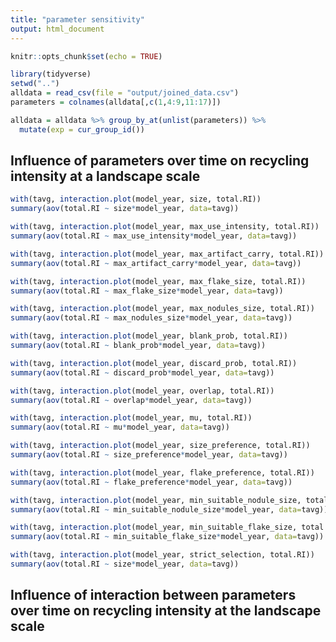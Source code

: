 ```yaml
---
title: "parameter sensitivity"
output: html_document
---
```


```r
knitr::opts_chunk$set(echo = TRUE)

library(tidyverse)
setwd("..")
alldata = read_csv(file = "output/joined_data.csv")
parameters = colnames(alldata[,c(1,4:9,11:17)])

alldata = alldata %>% group_by_at(unlist(parameters)) %>%
  mutate(exp = cur_group_id())

```

## Influence of parameters over time on recycling intensity at a landscape scale

```r

with(tavg, interaction.plot(model_year, size, total.RI))
summary(aov(total.RI ~ size*model_year, data=tavg))

with(tavg, interaction.plot(model_year, max_use_intensity, total.RI))
summary(aov(total.RI ~ max_use_intensity*model_year, data=tavg))

with(tavg, interaction.plot(model_year, max_artifact_carry, total.RI))
summary(aov(total.RI ~ max_artifact_carry*model_year, data=tavg))

with(tavg, interaction.plot(model_year, max_flake_size, total.RI))
summary(aov(total.RI ~ max_flake_size*model_year, data=tavg))

with(tavg, interaction.plot(model_year, max_nodules_size, total.RI))
summary(aov(total.RI ~ max_nodules_size*model_year, data=tavg))

with(tavg, interaction.plot(model_year, blank_prob, total.RI))
summary(aov(total.RI ~ blank_prob*model_year, data=tavg))

with(tavg, interaction.plot(model_year, discard_prob, total.RI))
summary(aov(total.RI ~ discard_prob*model_year, data=tavg))

with(tavg, interaction.plot(model_year, overlap, total.RI)) 
summary(aov(total.RI ~ overlap*model_year, data=tavg))

with(tavg, interaction.plot(model_year, mu, total.RI))
summary(aov(total.RI ~ mu*model_year, data=tavg))

with(tavg, interaction.plot(model_year, size_preference, total.RI))
summary(aov(total.RI ~ size_preference*model_year, data=tavg))

with(tavg, interaction.plot(model_year, flake_preference, total.RI))
summary(aov(total.RI ~ flake_preference*model_year, data=tavg))

with(tavg, interaction.plot(model_year, min_suitable_nodule_size, total.RI))
summary(aov(total.RI ~ min_suitable_nodule_size*model_year, data=tavg))

with(tavg, interaction.plot(model_year, min_suitable_flake_size, total.RI))
summary(aov(total.RI ~ min_suitable_flake_size*model_year, data=tavg))

with(tavg, interaction.plot(model_year, strict_selection, total.RI))
summary(aov(total.RI ~ size*model_year, data=tavg))


```

## Influence of interaction between parameters over time on recycling intensity at the landscape scale

